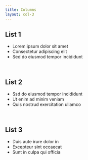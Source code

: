 ```yaml
---
title: Columns
layout: col-3
---
```


## List 1

- Lorem ipsum dolor sit amet
- Consectetur adipiscing elit
- Sed do eiusmod tempor incididunt

<br/>

## List 2

- Ssd do eiusmod tempor incididunt
- Ut enim ad minim veniam
- Quis nostrud exercitation ullamco

<br/>

## List 3

- Duis aute irure dolor in
- Excepteur sint occaecat
- Sunt in culpa qui officia
